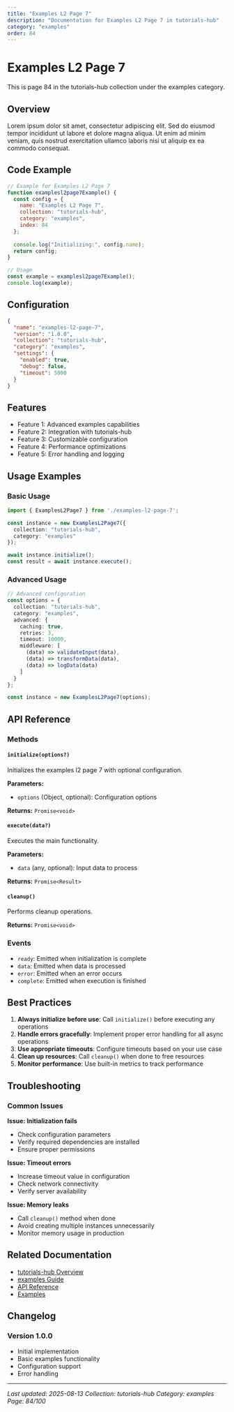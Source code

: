 ```yaml
---
title: "Examples L2 Page 7"
description: "Documentation for Examples L2 Page 7 in tutorials-hub"
category: "examples"
order: 84
---
```


# Examples L2 Page 7

This is page 84 in the tutorials-hub collection under the examples category.

## Overview

Lorem ipsum dolor sit amet, consectetur adipiscing elit. Sed do eiusmod tempor incididunt ut labore et dolore magna aliqua. Ut enim ad minim veniam, quis nostrud exercitation ullamco laboris nisi ut aliquip ex ea commodo consequat.

## Code Example

```javascript
// Example for Examples L2 Page 7
function examplesl2page7Example() {
  const config = {
    name: "Examples L2 Page 7",
    collection: "tutorials-hub",
    category: "examples",
    index: 84
  };
  
  console.log("Initializing:", config.name);
  return config;
}

// Usage
const example = examplesl2page7Example();
console.log(example);
```

## Configuration

```json
{
  "name": "examples-l2-page-7",
  "version": "1.0.0",
  "collection": "tutorials-hub",
  "category": "examples",
  "settings": {
    "enabled": true,
    "debug": false,
    "timeout": 5000
  }
}
```

## Features

  - Feature 1: Advanced examples capabilities
  - Feature 2: Integration with tutorials-hub
  - Feature 3: Customizable configuration
  - Feature 4: Performance optimizations
  - Feature 5: Error handling and logging

## Usage Examples

### Basic Usage

```typescript
import { ExamplesL2Page7 } from './examples-l2-page-7';

const instance = new ExamplesL2Page7({
  collection: "tutorials-hub",
  category: "examples"
});

await instance.initialize();
const result = await instance.execute();
```

### Advanced Usage

```typescript
// Advanced configuration
const options = {
  collection: "tutorials-hub",
  category: "examples",
  advanced: {
    caching: true,
    retries: 3,
    timeout: 10000,
    middleware: [
      (data) => validateInput(data),
      (data) => transformData(data),
      (data) => logData(data)
    ]
  }
};

const instance = new ExamplesL2Page7(options);
```

## API Reference

### Methods

#### `initialize(options?)`

Initializes the examples l2 page 7 with optional configuration.

**Parameters:**
- `options` (Object, optional): Configuration options

**Returns:** `Promise<void>`

#### `execute(data?)`

Executes the main functionality.

**Parameters:**
- `data` (any, optional): Input data to process

**Returns:** `Promise<Result>`

#### `cleanup()`

Performs cleanup operations.

**Returns:** `Promise<void>`

### Events

- `ready`: Emitted when initialization is complete
- `data`: Emitted when data is processed
- `error`: Emitted when an error occurs
- `complete`: Emitted when execution is finished

## Best Practices

1. **Always initialize before use**: Call `initialize()` before executing any operations
2. **Handle errors gracefully**: Implement proper error handling for all async operations
3. **Use appropriate timeouts**: Configure timeouts based on your use case
4. **Clean up resources**: Call `cleanup()` when done to free resources
5. **Monitor performance**: Use built-in metrics to track performance

## Troubleshooting

### Common Issues

**Issue: Initialization fails**
- Check configuration parameters
- Verify required dependencies are installed
- Ensure proper permissions

**Issue: Timeout errors**
- Increase timeout value in configuration
- Check network connectivity
- Verify server availability

**Issue: Memory leaks**
- Call `cleanup()` method when done
- Avoid creating multiple instances unnecessarily
- Monitor memory usage in production

## Related Documentation

- [tutorials-hub Overview](../index)
- [examples Guide](../examples/index)
- [API Reference](../api/index)
- [Examples](../examples/index)

## Changelog

### Version 1.0.0
- Initial implementation
- Basic examples functionality
- Configuration support
- Error handling

---

*Last updated: 2025-08-13*
*Collection: tutorials-hub*
*Category: examples*
*Page: 84/100*
